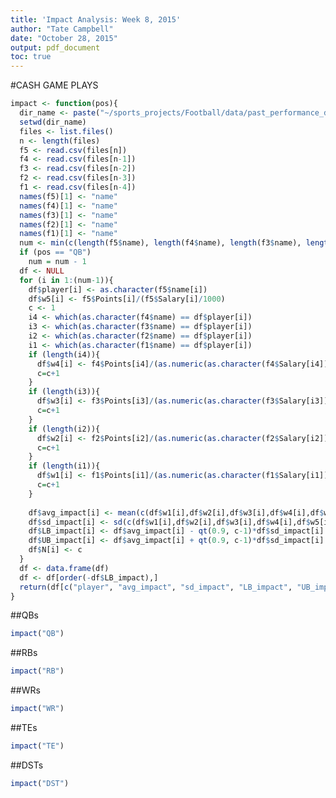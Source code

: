 ```yaml
---
title: 'Impact Analysis: Week 8, 2015'
author: "Tate Campbell"
date: "October 28, 2015"
output: pdf_document
toc: true
---
```


#CASH GAME PLAYS



```r
impact <- function(pos){
  dir_name <- paste("~/sports_projects/Football/data/past_performance_data/", pos, "s", sep = "")
  setwd(dir_name)
  files <- list.files()
  n <- length(files)
  f5 <- read.csv(files[n])
  f4 <- read.csv(files[n-1])
  f3 <- read.csv(files[n-2])
  f2 <- read.csv(files[n-3])
  f1 <- read.csv(files[n-4])
  names(f5)[1] <- "name"
  names(f4)[1] <- "name"
  names(f3)[1] <- "name"
  names(f2)[1] <- "name"
  names(f1)[1] <- "name"
  num <- min(c(length(f5$name), length(f4$name), length(f3$name), length(f2$name), length(f1$name)))
  if (pos == "QB")
    num = num - 1
  df <- NULL
  for (i in 1:(num-1)){
    df$player[i] <- as.character(f5$name[i])
    df$w5[i] <- f5$Points[i]/(f5$Salary[i]/1000)
    c <- 1
    i4 <- which(as.character(f4$name) == df$player[i])
    i3 <- which(as.character(f3$name) == df$player[i])
    i2 <- which(as.character(f2$name) == df$player[i])
    i1 <- which(as.character(f1$name) == df$player[i])
    if (length(i4)){
      df$w4[i] <- f4$Points[i4]/(as.numeric(as.character(f4$Salary[i4]))/1000)
      c=c+1
    }
    if (length(i3)){
      df$w3[i] <- f3$Points[i3]/(as.numeric(as.character(f3$Salary[i3]))/1000)
      c=c+1
    }
    if (length(i2)){
      df$w2[i] <- f2$Points[i2]/(as.numeric(as.character(f2$Salary[i2]))/1000)
      c=c+1
    }
    if (length(i1)){
      df$w1[i] <- f1$Points[i1]/(as.numeric(as.character(f1$Salary[i1]))/1000)
      c=c+1
    } 
    
    df$avg_impact[i] <- mean(c(df$w1[i],df$w2[i],df$w3[i],df$w4[i],df$w5[i]), na.rm = TRUE)
    df$sd_impact[i] <- sd(c(df$w1[i],df$w2[i],df$w3[i],df$w4[i],df$w5[i]), na.rm = TRUE)
    df$LB_impact[i] <- df$avg_impact[i] - qt(0.9, c-1)*df$sd_impact[i]
    df$UB_impact[i] <- df$avg_impact[i] + qt(0.9, c-1)*df$sd_impact[i]
    df$N[i] <- c
  }
  df <- data.frame(df)
  df <- df[order(-df$LB_impact),]
  return(df[c("player", "avg_impact", "sd_impact", "LB_impact", "UB_impact", "N")])
}
```

##QBs

```r
impact("QB")
```

\newpage

##RBs

```r
impact("RB")
```

\newpage

##WRs

```r
impact("WR")
```

\newpage

##TEs

```r
impact("TE")
```

\newpage

##DSTs

```r
impact("DST")
```



